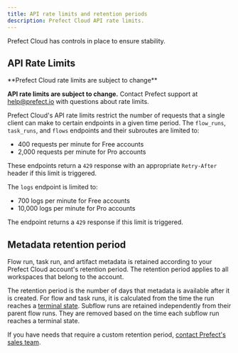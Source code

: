```yaml
---
title: API rate limits and retention periods
description: Prefect Cloud API rate limits.
---
```


Prefect Cloud has controls in place to ensure stability.

## API Rate Limits

<Note>
**Prefect Cloud rate limits are subject to change**

**API rate limits are subject to change.**
Contact Prefect support at [help@prefect.io](mailto:help@prefect.io) with questions about rate limits.
</Note>

Prefect Cloud's API rate limits restrict the number of requests that a single client can make to certain endpoints in a given time period. 
The `flow_runs`, `task_runs`, and `flows` endpoints and their subroutes are limited to:

- 400 requests per minute for Free accounts
- 2,000 requests per minute for Pro accounts

These endpoints return a `429` response with an appropriate `Retry-After` header if this limit is triggered.

The `logs` endpoint is limited to:

- 700 logs per minute for Free accounts
- 10,000 logs per minute for Pro accounts

The endpoint returns a `429` response if this limit is triggered.

## Metadata retention period

Flow run, task run, and artifact metadata is retained according to your Prefect Cloud account's retention period.
The retention period applies to all workspaces that belong to the account.

The retention period is the number of days that metadata is available after it is created. 
For flow and task runs, it is calculated from the time the run reaches a 
[terminal state](/3.0rc/develop/observe-workflows/manage-states/#state-types). 
Subflow runs are retained independently from their parent flow runs. They are removed based on 
the time each subflow run reaches a terminal state.

If you have needs that require a custom retention period, [contact Prefect's sales team](https://www.prefect.io/pricing).
